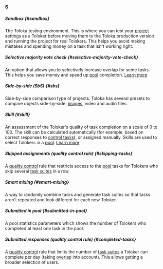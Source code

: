 ### S

##### Sandbox {#sandbox}

The Toloka testing environment. This is where you can test your [project](#project) settings as a Toloker before moving them to the Toloka production version and running the project for real Tolokers. This helps you avoid making mistakes and spending money on a task that isn't working right.

##### Selective majority vote check {#selective-majority-vote-check}

An option that allows you to selectively increase overlap for some tasks. This helps you save money and speed up [pool](#pool) completion. [Learn more](/docs/guide/selective-mvote)

##### Side-by-side (SbS) {#sbs}

Side-by-side comparison type of projects. Toloka has several presets to compare objects side-by-side: [images](/docs/tutorials/side-by-side), video and audio files.

##### Skill {#skill}

An assessment of the Toloker's quality of task completion on a scale of 0 to 100. The skill can be calculated automatically (for example, based on correct responses to [control tasks](#control-task)), or assigned manually. Skills are used to select Tolokers in a [pool](#pool). [Learn more](/docs/guide/nav)

##### Skipped assignments (quality control rule) {#skipping-tasks}

A [quality control](#quality-control) rule that restricts access to the [pool](#pool) tasks for Tolokers who skip several [task suites](#task-suite) in a row.

##### Smart mixing {#smart-mixing}

A way to randomly combine tasks and generate task suites so that tasks aren't repeated and look different for each new Toloker.

##### Submitted in pool {#submitted-in-pool}

A pool statistics parameters which shows the number of Tolokers who completed at least one task in the pool.

##### Submitted responses (quality control rule) {#completed-tasks}

A [quality control](#quality-control) rule that limits the number of [task suites](#task-suite) a Toloker can complete per day (taking [overlap](#overlap) into account). This allows getting a broader selection of users.
